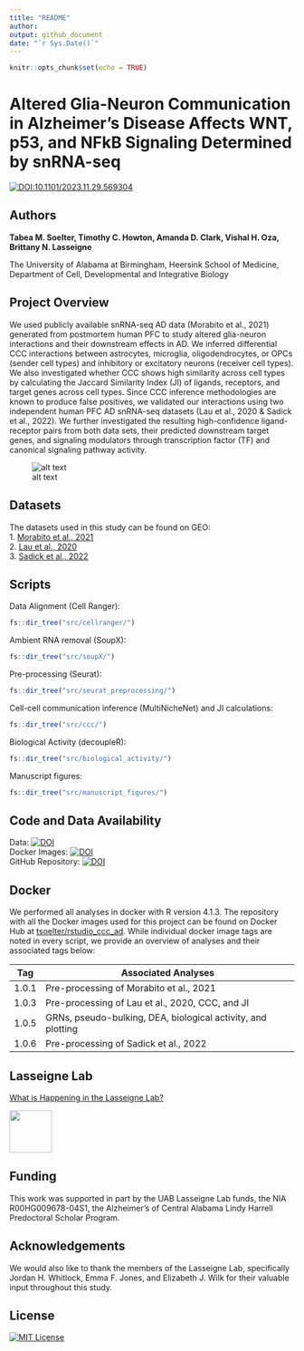 ```yaml
---
title: "README"
author:
output: github_document
date: "`r Sys.Date()`"
---
```


```r
knitr::opts_chunk$set(echo = TRUE)
```
# Altered Glia-Neuron Communication in Alzheimer's Disease Affects WNT, p53, and NFkB Signaling Determined by snRNA-seq

[![DOI:10.1101/2023.11.29.569304](http://img.shields.io/badge/DOI-10.1101/2023.11.29.569304-B31B1B.svg)](https://doi.org/10.1101/2023.11.29.569304) 
 
## Authors 

**Tabea M. Soelter, Timothy C. Howton, Amanda D. Clark, Vishal H. Oza, Brittany N. Lasseigne**

The University of Alabama at Birmingham, Heersink School of Medicine, Department of Cell, Developmental and Integrative Biology  

## Project Overview 
We used publicly available snRNA-seq AD data (Morabito et al., 2021) generated from postmortem human PFC to study altered glia-neuron interactions and their downstream effects in AD. We inferred differential CCC interactions between astrocytes, microglia, oligodendrocytes, or OPCs (sender cell types) and inhibitory or excitatory neurons (receiver cell types). We also investigated whether CCC shows high similarity across cell types by calculating the Jaccard Similarity Index (JI) of ligands, receptors, and target genes across cell types. Since CCC inference methodologies are known to produce false positives, we validated our interactions using two independent human PFC AD snRNA-seq datasets (Lau et al., 2020 & Sadick et al., 2022). We further investigated the resulting high-confidence ligand-receptor pairs from both data sets, their predicted downstream target genes, and signaling modulators through transcription factor (TF) and canonical signaling pathway activity.   
   
![alt text](https://github.com/lasseignelab/230313_TS_CCCinHumanAD/blob/main/results/figures/figure1.png)

## Datasets
The datasets used in this study can be found on GEO:   
1. [Morabito et al., 2021](https://www.ncbi.nlm.nih.gov/geo/query/acc.cgi?acc=GSE174367)   
2. [Lau et al., 2020](https://www.ncbi.nlm.nih.gov/geo/query/acc.cgi?acc=GSE157827)  
3. [Sadick et al., 2022](https://www.ncbi.nlm.nih.gov/geo/query/acc.cgi?acc=GSE167490)

## Scripts 
Data Alignment (Cell Ranger):
```r
fs::dir_tree("src/cellranger/")
```
Ambient RNA removal (SoupX):
```r
fs::dir_tree("src/soupX/")
```
Pre-processing (Seurat):
```r
fs::dir_tree("src/seurat_preprocessing/")
```
Cell-cell communication inference (MultiNicheNet) and JI calculations:
```r
fs::dir_tree("src/ccc/")
```
Biological Activity (decoupleR):
```r
fs::dir_tree("src/biological_activity/")
```
Manuscript figures:
```r
fs::dir_tree("src/manuscript_figures/")
```

## Code and Data Availability
Data: [![DOI](https://img.shields.io/badge/DOI-10.5281/zenodo.10214497-blue)](https://doi.org/10.5281/zenodo.10214497)  
Docker Images: [![DOI](https://img.shields.io/badge/DOI-10.5281/zenodo.10214660-blue)](https://doi.org/10.5281/zenodo.10214660)  
GitHub Repository: [![DOI](https://img.shields.io/badge/DOI-10.5281/zenodo.10211622-blue)](https://doi.org/10.5281/zenodo.10211622)

## Docker
We performed all analyses in docker with R version 4.1.3. The repository with all the Docker images used for this project can be found on Docker Hub at [tsoelter/rstudio_ccc_ad](https://hub.docker.com/repository/docker/tsoelter/rstudio_ccc_ad/general). While individual docker image tags are noted in every script, we provide an overview of analyses and their associated tags below:

Tag | Associated Analyses  
--- | ---
1.0.1 | Pre-processing of Morabito et al., 2021  
1.0.3 | Pre-processing of Lau et al., 2020, CCC, and JI 
1.0.5 | GRNs, pseudo-bulking, DEA, biological activity, and plotting  
1.0.6 | Pre-processing of Sadick et al., 2022

## Lasseigne Lab 

[What is Happening in the Lasseigne Lab?](https://www.lasseigne.org/)

<img src="https://www.lasseigne.org/img/main/lablogo.png" width="75" height="75">

## Funding 

This work was supported in part by the UAB Lasseigne Lab funds, the NIA R00HG009678-04S1, the Alzheimer's of Central Alabama Lindy Harrell Predoctoral Scholar Program. 

## Acknowledgements 

We would also like to thank the members of the Lasseigne Lab, specifically Jordan H. Whitlock, Emma F. Jones, and Elizabeth J. Wilk for their valuable input throughout this study.

## License 
[![MIT License](https://img.shields.io/badge/License-MIT-green.svg)](https://choosealicense.com/licenses/mit/)
